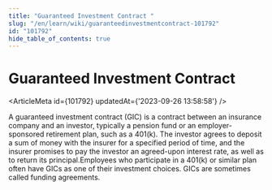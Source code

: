 ```yaml
---
title: "Guaranteed Investment Contract "
slug: "/en/learn/wiki/guaranteedinvestmentcontract-101792"
id: "101792"
hide_table_of_contents: true
---
```



# Guaranteed Investment Contract 

<ArticleMeta id={101792} updatedAt={'2023-09-26 13:58:58'} />
<div className='border-solid border-b border-t-0 my-4 border-[var(--ifm-color-gray-300)]' />

A guaranteed investment contract (GIC) is a contract between an insurance company and an investor, typically a pension fund or an employer-sponsored retirement plan, such as a 401(k). The investor agrees to deposit a sum of money with the insurer for a specified period of time, and the insurer promises to pay the investor an agreed-upon interest rate, as well as to return its principal.Employees who participate in a 401(k) or similar plan often have GICs as one of their investment choices. GICs are sometimes called funding agreements.
